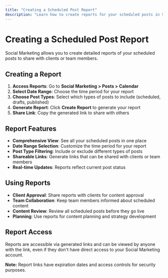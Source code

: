 ```yaml
---
title: "Creating a Scheduled Post Report"
description: "Learn how to create reports for your scheduled posts in Social Marketing"
---
```


# Creating a Scheduled Post Report

Social Marketing allows you to create detailed reports of your scheduled posts to share with clients or team members.

## Creating a Report

1. **Access Reports**: Go to **Social Marketing > Posts > Calendar**
2. **Select Date Range**: Choose the time period for your report
3. **Choose Post Types**: Select which types of posts to include (scheduled, drafts, published)
4. **Generate Report**: Click **Create Report** to generate your report
5. **Share Link**: Copy the generated link to share with others

## Report Features

- **Comprehensive View**: See all your scheduled posts in one place
- **Date Range Selection**: Customize the time period for your report
- **Post Type Filtering**: Include or exclude different types of posts
- **Shareable Links**: Generate links that can be shared with clients or team members
- **Real-time Updates**: Reports reflect current post status

## Using Reports

- **Client Approval**: Share reports with clients for content approval
- **Team Collaboration**: Keep team members informed about scheduled content
- **Content Review**: Review all scheduled posts before they go live
- **Planning**: Use reports for content planning and strategy development

## Report Access

Reports are accessible via generated links and can be viewed by anyone with the link, even if they don't have direct access to your Social Marketing account.

**Note:** Report links have expiration dates and access controls for security purposes.